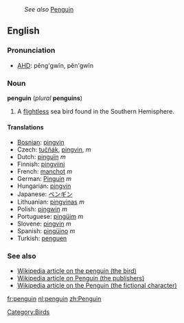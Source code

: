 :''See also'' [[Penguin]]
==English==
===Pronunciation===
*[[w:AHD|AHD]]: pĕng'gwĭn, pĕn'gwĭn

=== Noun ===
'''penguin''' (''plural'' '''penguins''')
# A [[flightless]] sea bird found in the Southern Hemisphere.

==== Translations ====
*[[Bosnian]]: [[pingvin]]
*Czech: [[tučňák]], [[pingvin]], ''m''
*Dutch: [[pinguïn]] ''m''
*Finnish: [[pingviini]]
*French: [[manchot]] ''m''<!--note that "pinguin" is a faux ami-->
*German: [[Pinguin]] ''m''
*Hungarian: [[pingvin]]
*Japanese: [[ペンギン]]
*Lithuanian: [[pingvinas]] ''m''
*Polish: [[pingwin]] ''m''
*Portuguese: [[pingüim]] ''m''
*Slovene: [[pingvin]] ''m''
*Spanish: [[pingüino]] ''m''
*Turkish: [[penguen]]

===See also===
*[[w:Penguin|Wikipedia article on the penguin (the bird)]]
*[[w:Penguin_Books|Wikipedia article on Penguin (the publishers)]]
*[[w:The_Penguin|Wikipedia article on the Penguin (the fictional character)]]

[[Category:Birds]]

[[fr:penguin]]
[[nl:penguin]]
[[zh:Penguin]]